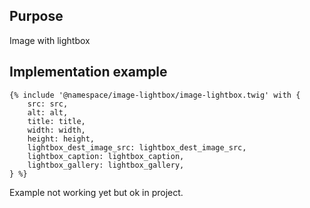 ## Purpose

Image with lightbox

## Implementation example
```
{% include '@namespace/image-lightbox/image-lightbox.twig' with {
	src: src,
    alt: alt,
    title: title,
    width: width,
    height: height,
	lightbox_dest_image_src: lightbox_dest_image_src,
	lightbox_caption: lightbox_caption,
	lightbox_gallery: lightbox_gallery,
} %}
```


Example not working yet but ok in project.